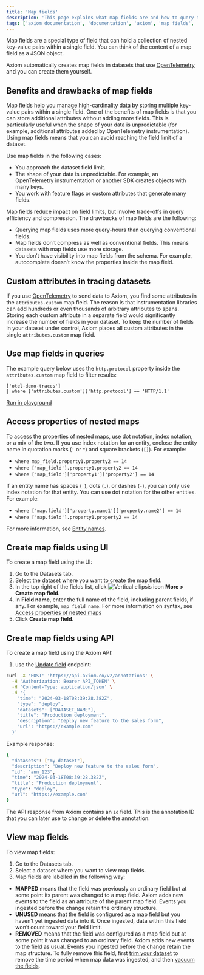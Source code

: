 ```yaml
---
title: 'Map fields'
description: 'This page explains what map fields are and how to query them.'
tags: ['axiom documentation', 'documentation', 'axiom', 'map fields', 'object fields', 'data types']
---
```



Map fields are a special type of field that can hold a collection of nested key-value pairs within a single field. You can think of the content of a map field as a JSON object.

Axiom automatically creates map fields in datasets that use [OpenTelemetry](/send-data/opentelemetry) and you can create them yourself.

## Benefits and drawbacks of map fields

Map fields help you manage high-cardinality data by storing multiple key-value pairs within a single field. One of the benefits of map fields is that you can store additional attributes without adding more fields. This is particularly useful when the shape of your data is unpredictable (for example, additional attributes added by OpenTelemetry instrumentation). Using map fields means that you can avoid reaching the field limit of a dataset.

Use map fields in the following cases:
- You approach the dataset field limit.
- The shape of your data is unpredictable. For example, an OpenTelemetry instrumentation or another SDK creates objects with many keys.
- You work with feature flags or custom attributes that generate many fields.

Map fields reduce impact on field limits, but involve trade-offs in query efficiency and compression. The drawbacks of map fields are the following:
- Querying map fields uses more query-hours than querying conventional fields.
- Map fields don’t compress as well as conventional fields. This means datasets with map fields use more storage.
- You don’t have visibility into map fields from the schema. For example, autocomplete doesn’t know the properties inside the map field.

## Custom attributes in tracing datasets

If you use [OpenTelemetry](/send-data/opentelemetry) to send data to Axiom, you find some attributes in the `attributes.custom` map field. The reason is that instrumentation libraries can add hundreds or even thousands of arbitrary attributes to spans. Storing each custom attribute in a separate field would significantly increase the number of fields in your dataset. To keep the number of fields in your dataset under control, Axiom places all custom attributes in the single `attributes.custom` map field.

## Use map fields in queries

The example query below uses the `http.protocol` property inside the `attributes.custom` map field to filter results:

```kusto
['otel-demo-traces']
| where ['attributes.custom']['http.protocol'] == 'HTTP/1.1'
```

[Run in playground](https://play.axiom.co/axiom-play-qf1k/query?initForm=%7b%22apl%22%3a%22%5b%27otel-demo-traces%27%5d%5cn%7c%20where%20%5b%27attributes.custom%27%5d%5b%27http.protocol%27%5d%20%3d%3d%20%27HTTP%2f1.1%27%22%2c%22queryOptions%22%3a%7b%22quickRange%22%3a%2230d%22%7d%7d)

## Access properties of nested maps

To access the properties of nested maps, use dot notation, index notation, or a mix of the two. If you use index notation for an entity, enclose the entity name in quotation marks (`'` or `"`) and square brackets (`[]`). For example:
- `where map_field.property1.property2 == 14`
- `where ['map_field'].property1.property2 == 14`
- `where ['map_field']['property1']['property2'] == 14`

If an entity name has spaces (` `), dots (`.`), or dashes (`-`), you can only use index notation for that entity. You can use dot notation for the other entities. For example:
- `where ['map.field']['property.name1']['property.name2'] == 14`
- `where ['map.field'].property1.property2 == 14`

For more information, see [Entity names](/apl/entities/entity-names#quote-identifiers).

## Create map fields using UI

To create a map field using the UI:

1. Go to the Datasets tab.
1. Select the dataset where you want to create the map field.
1. In the top right of the fields list, click <img src="/doc-assets/icons/ellipsis-vertical.svg" className="inline-icon" alt="Vertical ellipsis icon" /> **More > Create map field**.
1. In **Field name**, enter the full name of the field, including parent fields, if any. For example, `map_field_name`. For more information on syntax, see [Access properties of nested maps](#access-properties-of-nested-maps)
1. Click **Create map field**.

## Create map fields using API

To create a map field using the Axiom API:

1. use the [Update field](/restapi/endpoints/updateFieldForDataset) endpoint:

```bash
curl -X 'POST' 'https://api.axiom.co/v2/annotations' \
  -H 'Authorization: Bearer API_TOKEN' \
  -H 'Content-Type: application/json' \
  -d '{
    "time": "2024-03-18T08:39:28.382Z",
    "type": "deploy",
    "datasets": ["DATASET_NAME"],
    "title": "Production deployment",
    "description": "Deploy new feature to the sales form",
    "url": "https://example.com"
  }'
```

<ReplaceDomain />
<ReplaceDatasetToken />

Example response:

```bash
{
  "datasets": ["my-dataset"],
  "description": "Deploy new feature to the sales form",
  "id": "ann_123",
  "time": "2024-03-18T08:39:28.382Z",
  "title": "Production deployment",
  "type": "deploy",
  "url": "https://example.com"
}
```

The API response from Axiom contains an `id` field. This is the annotation ID that you can later use to change or delete the annotation.

## View map fields

To view map fields:
1. Go to the Datasets tab.
1. Select a dataset where you want to view map fields.
1. Map fields are labelled in the following way:

- **MAPPED** means that the field was previously an ordinary field but at some point its parent was changed to a map field. Axiom adds new events to the field as an attribute of the parent map field. Events you ingested before the change retain the ordinary structure.
- **UNUSED** means that the field is configured as a map field but you haven’t yet ingested data into it. Once ingested, data within this field won’t count toward your field limit.
- **REMOVED** means that the field was configured as a map field but at some point it was changed to an ordinary field. Axiom adds new events to the field as usual. Events you ingested before the change retain the map structure. To fully remove this field, first [trim your dataset](/reference/datasets#trim-dataset) to remove the time period when map data was ingested, and then [vacuum the fields](/reference/datasets#vacuum-fields).